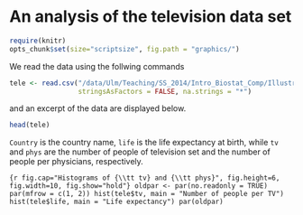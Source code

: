 An analysis of the television data set
===========================================



```r
require(knitr)
opts_chunk$set(size="scriptsize", fig.path = "graphics/")
```

We read the data using the follwing commands
```r
tele <- read.csv("/data/Ulm/Teaching/SS_2014/Intro_Biostat_Comp/Illustrations/Television/data/television.csv", 
                 stringsAsFactors = FALSE, na.strings = "*")
```
and an excerpt of the data are displayed below.
```r
head(tele)
```
`Country` is the country name, `life` is the life expectancy at birth, while `tv` and `phys`
are the number of people of television set and the number of people per physicians, respectively.

```{r fig.cap="Histograms of {\\tt tv} and {\\tt phys}", fig.height=6, fig.width=10, fig.show="hold"}
oldpar <- par(no.readonly = TRUE)
par(mfrow = c(1, 2))
hist(tele$tv, main = "Number of people per TV")
hist(tele$life, main = "Life expectancy")
par(oldpar)
```
